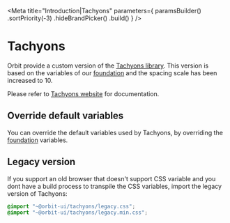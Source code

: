 
<Meta
    title="Introduction|Tachyons"
    parameters={
        paramsBuilder()
            .sortPriority(-3)
            .hideBrandPicker()
            .build()
    }
/>

<GithubLink filePath="/packages/tachyons/src" />

# Tachyons

Orbit provide a custom version of the [Tachyons library](https://github.com/tachyons-css/tachyons). This version is based on the variables of our [foundation](?path=/docs/introduction-foundation--page) and the spacing scale has been increased to 10.

Please refer to [Tachyons website](http://tachyons.io/docs) for documentation.

## Override default variables

You can override the default variables used by Tachyons, by overriding the [foundation](?path=/docs/introduction-foundation--page#override-default-variables) variables.

## Legacy version

If you support an old browser that doesn't support CSS variable and you dont have a build process to transpile the CSS variables, import the legacy version of Tachyons:

```css
@import "~@orbit-ui/tachyons/legacy.css";
@import "~@orbit-ui/tachyons/legacy.min.css";
```
